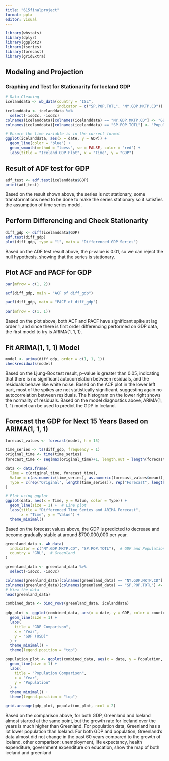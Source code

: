 ```yaml
---
title: "615finalproject"
format: pptx
editor: visual
---
```


```r
library(wbstats)
library(dplyr)
library(ggplot2)
library(tseries)
library(forecast)
library(gridExtra)
```

## Modeling and Projection

### Graphing and Test for Stationarity for Iceland GDP

```r
# Data Cleaning
icelanddata <- wb_data(country = "ISL", 
                       indicator = c("SP.POP.TOTL", "NY.GDP.MKTP.CD"))
icelanddata <- icelanddata %>%
  select(-iso2c, -iso3c)
colnames(icelanddata)[colnames(icelanddata) == "NY.GDP.MKTP.CD"] <- "GDP"
colnames(icelanddata)[colnames(icelanddata) == "SP.POP.TOTL"] <- "Population"

```

```r
# Ensure the time variable is in the correct format
ggplot(icelanddata, aes(x = date, y = GDP)) +
  geom_line(color = "blue") +
  geom_smooth(method = "loess", se = FALSE, color = "red") +
  labs(title = "Iceland GDP Plot", x = "Time", y = "GDP")
```

## Result of ADF test for GDP

```r
adf_test <- adf.test(icelanddata$GDP)
print(adf_test)
```

Based on the result shown above, the series is not stationary, some transformations need to be done to make the series stationary so it satisfies the assumption of time series model.

## Perform Differencing and Check Stationarity

```r
diff_gdp <- diff(icelanddata$GDP)
adf.test(diff_gdp)
plot(diff_gdp, type = "l", main = "Differenced GDP Series")
```

Based on the ADF test result above, the p-value is 0.01, so we can reject the null hypothesis, showing that the series is stationary.

## Plot ACF and PACF for GDP

```r
par(mfrow = c(1, 2))

acf(diff_gdp, main = "ACF of diff_gdp")

pacf(diff_gdp, main = "PACF of diff_gdp")

par(mfrow = c(1, 1))
```

Based on the plot above, both ACF and PACF have significant spike at lag order 1, and since there is first order differencing performed on GDP data, the first model to try is ARIMA(1, 1, 1).

## Fit ARIMA(1, 1, 1) Model

```r
model <- arima(diff_gdp, order = c(1, 1, 1))
checkresiduals(model)
```

Based on the Ljung-Box test result, p-value is greater than 0.05, indicating that there is no significant autocorrelation between residuals, and the residuals behave like white noise. Based on the ACF plot in the lower left part, most of the spikes are not statistically significant, suggesting again no autocorrelation between residuals. The histogram on the lower right shows the normality of residuals. Based on the model diagnostics above, ARIMA(1, 1, 1) model can be used to predict the GDP in Iceland.

## Forecast the GDP for Next 15 Years Based on ARIMA(1, 1, 1)

```r
forecast_values <- forecast(model, h = 15)

time_series <- ts(diff_gdp, frequency = 1)
original_time <- time(time_series)
forecast_time <- seq(max(original_time)+1, length.out = length(forecast_values$mean), by = 1)

data <- data.frame(
  Time = c(original_time, forecast_time),
  Value = c(as.numeric(time_series), as.numeric(forecast_values$mean)),
  Type = c(rep("Original", length(time_series)), rep("Forecast", length(forecast_values$mean)))
)

# Plot using ggplot
ggplot(data, aes(x = Time, y = Value, color = Type)) +
  geom_line(size = 1) +  # Line plot
  labs(title = "Differenced Time Series and ARIMA Forecast",
       x = "Time", y = "Value") +
  theme_minimal()
```
Based on the forecast values above, the GDP is predicted to decrease and become gradually stable at around $700,000,000 per year.

```r
greenland_data <- wb_data(
  indicator = c("NY.GDP.MKTP.CD", "SP.POP.TOTL"),  # GDP and Population
  country = "GRL",  # Greenland
)

greenland_data <- greenland_data %>%
  select(-iso2c, -iso3c)

colnames(greenland_data)[colnames(greenland_data) == "NY.GDP.MKTP.CD"] <- "GDP"
colnames(greenland_data)[colnames(greenland_data) == "SP.POP.TOTL"] <- "Population"
# View the data
head(greenland_data)
```
```r

combined_data <- bind_rows(greenland_data, icelanddata)

gdp_plot <- ggplot(combined_data, aes(x = date, y = GDP, color = country)) +
  geom_line(size = 1) +
  labs(
    title = "GDP Comparison",
    x = "Year",
    y = "GDP (USD)"
  ) +
  theme_minimal() +
  theme(legend.position = "top")

population_plot <- ggplot(combined_data, aes(x = date, y = Population, color = country)) +
  geom_line(size = 1) +
  labs(
    title = "Population Comparison",
    x = "Year",
    y = "Population"
  ) +
  theme_minimal() +
  theme(legend.position = "top")

grid.arrange(gdp_plot, population_plot, ncol = 2)

```
Based on the comparison above, for both GDP, Greenland and Iceland almost started at the same point, but the growth rate for Iceland over the years is much higher than Greenland. For population data, Greenland has a lot lower population than Iceland. For both GDP and population, Greenland's data almost did not change in the past 60 years compared to the growth of Iceland.
other comparison: unemployment, life expectancy, health expenditure, government expenditure on education, show the map of both iceland and greenland
